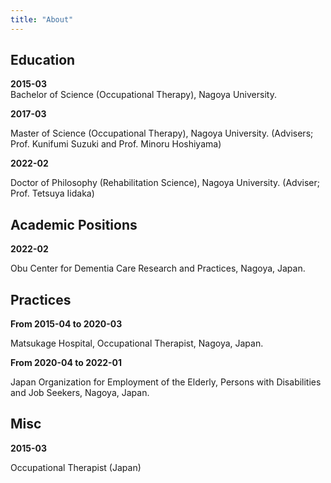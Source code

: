 ---
title: "About"
---

## Education

**2015-03\
**Bachelor of Science (Occupational Therapy), Nagoya University.

**2017-03**

Master of Science (Occupational Therapy), Nagoya University. (Advisers; Prof. Kunifumi Suzuki and Prof. Minoru Hoshiyama)

**2022-02**

Doctor of Philosophy (Rehabilitation Science), Nagoya University. (Adviser; Prof. Tetsuya Iidaka)

## Academic Positions

**2022-02**

Obu Center for Dementia Care Research and Practices, Nagoya, Japan.

## Practices

**From 2015-04 to 2020-03**

Matsukage Hospital, Occupational Therapist, Nagoya, Japan.

**From 2020-04 to 2022-01**

Japan Organization for Employment of the Elderly, Persons with Disabilities and Job Seekers, Nagoya, Japan.

## Misc

**2015-03**

Occupational Therapist (Japan)
